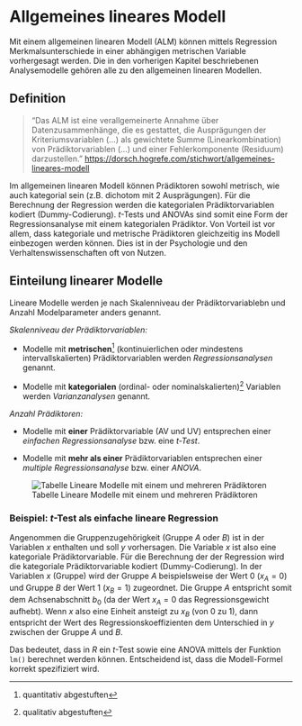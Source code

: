 # Allgemeines lineares Modell

Mit einem allgemeinen linearen Modell (ALM) können mittels Regression Merkmalsunterschiede in einer abhängigen metrischen Variable vorhergesagt werden. 
Die in den vorherigen Kapitel beschriebenen Analysemodelle gehören alle zu den allgemeinen linearen Modellen.

## Definition

> "Das ALM ist eine verallgemeinerte Annahme über Datenzusammenhänge, die es gestattet, die Ausprägungen der Kriteriumsvariablen (...) als gewichtete Summe (Linearkombination) von Prädiktorvariablen (...) und einer Fehlerkomponente (Residuum) darzustellen." <https://dorsch.hogrefe.com/stichwort/allgemeines-lineares-modell>

Im allgemeinen linearen Modell können Prädiktoren sowohl metrisch, wie auch kategorial sein (z.B. dichotom mit 2 Ausprägungen). 
Für die Berechnung der Regression werden die kategorialen Prädiktorvariablen kodiert (Dummy-Codierung). 
$t$-Tests und ANOVAs sind somit eine Form der Regressionsanalyse mit einem kategorialen Prädiktor.
Von Vorteil ist vor allem, dass kategoriale und metrische Prädiktoren gleichzeitig ins Modell einbezogen werden können. 
Dies ist in der Psychologie und den Verhaltenswissenschaften oft von Nutzen.

## Einteilung linearer Modelle

Lineare Modelle werden je nach Skalenniveau der Prädiktorvariablebn und Anzahl Modelparameter anders genannt.

_Skalenniveau der Prädiktorvariablen:_

- Modelle mit __metrischen__^[quantitativ abgestuften] (kontinuierlichen oder mindestens intervallskalierten) Prädiktorvariablen werden _Regressionsanalysen_ genannt.

- Modelle mit __kategorialen__ (ordinal- oder nominalskalierten)^[qualitativ abgestuften] Variablen werden _Varianzanalysen_ genannt.

_Anzahl Prädiktoren:_

- Modelle mit __einer__ Prädiktorvariable (AV und UV) entsprechen einer _einfachen Regressionsanalyse_ bzw. eine _$t$-Test_.

- Modelle mit __mehr als einer__ Prädiktorvariablen entsprechen einer _multiple Regressionsanalyse_ bzw. einer _ANOVA_.

![Tabelle Lineare Modelle mit einem und mehreren Prädiktoren](../imgs/alm_models.png)

<!-- Bei einer Kriteriumsvariable (AV) wird von einem univariaten Analyseverfahren, bei mehrere Kriteriumsvariablen (AVn) von einem multivariablen Analyseverfahren. -->


### Beispiel: $t$-Test als einfache lineare Regression

Angenommen die Gruppenzugehörigkeit (Gruppe $A$ oder $B$) ist in der Variablen $x$ enthalten und soll $y$ vorhersagen. 
Die Variable $x$ ist also eine kategoriale Prädiktorvariable.
Für die Berechnung der der Regression wird die kategoriale Prädiktorvariable kodiert (Dummy-Codierung).
In der Variablen $x$ (Gruppe) wird der Gruppe $A$ beispielsweise der Wert 0 ($x_A = 0$) und Gruppe $B$ der Wert 1 ($x_B = 1$) zugeordnet. 
Die Gruppe $A$ entspricht somit dem Achsenabschnitt $b_0$ (da der Wert $x_A = 0$ das Regressionsgewicht aufhebt).
Wenn $x$ also eine Einheit ansteigt zu $x_B$ (von 0 zu 1), dann entspricht der Wert des Regressionskoeffizienten dem Unterschied in $y$ zwischen der Gruppe $A$ und $B$.

Das bedeutet, dass in _R_ ein $t$-Test sowie eine ANOVA mittels der Funktion `lm()` berechnet werden können. Entscheidend ist, dass die Modell-Formel korrekt spezifiziert wird.